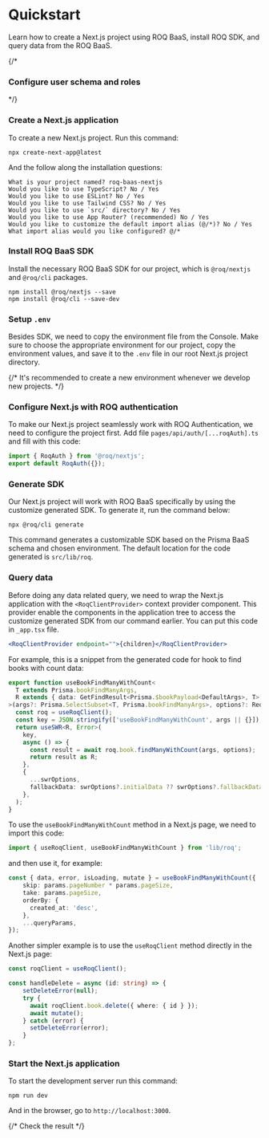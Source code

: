 
# Quickstart

Learn how to create a Next.js project using ROQ BaaS, install ROQ SDK, and query data from the ROQ BaaS.

{/*
### Configure user schema and roles

*/}
<Steps>
### Create a Next.js application

To create a new Next.js project. Run this command:

```shell
npx create-next-app@latest
```

And the follow along the installation questions:

```shell
What is your project named? roq-baas-nextjs
Would you like to use TypeScript? No / Yes
Would you like to use ESLint? No / Yes
Would you like to use Tailwind CSS? No / Yes
Would you like to use `src/` directory? No / Yes
Would you like to use App Router? (recommended) No / Yes
Would you like to customize the default import alias (@/*)? No / Yes
What import alias would you like configured? @/*
```

### Install ROQ BaaS SDK

Install the necessary ROQ BaaS SDK for our project, which is `@roq/nextjs` and `@roq/cli` packages. 

```shell
npm install @roq/nextjs --save
npm install @roq/cli --save-dev
```

### Setup `.env`

Besides SDK, we need to copy the environment file from the Console. Make sure to choose the appropriate environment for our project, copy the environment values, and save it to the `.env` file in our root Next.js project directory. 

{/*
<Callout type="info">
It's recommended to create a new environment whenever we develop new projects.
</Callout>
*/}

### Configure Next.js with ROQ authentication

To make our Next.js project seamlessly work with ROQ Authentication, we need to configure the project first. Add file `pages/api/auth/[...roqAuth].ts` and fill with this code:

```ts
import { RoqAuth } from '@roq/nextjs';
export default RoqAuth({});
```
### Generate SDK

Our Next.js project will work with ROQ BaaS specifically by using the customize generated SDK. To generate it, run the command below:

```shell
npx @roq/cli generate
```
This command generates a customizable SDK based on the Prisma BaaS schema and chosen environment. The default location for the code generated is `src/lib/roq`.

### Query data

Before doing any data related query, we need to wrap the Next.js application with the `<RoqClientProvider>` context provider component. This provider enable the components in the application tree to access the customize generated SDK from our command earlier. You can put this code in `_app.tsx` file.

```jsx
<RoqClientProvider endpoint="">{children}</RoqClientProvider>
```


For example, this is a snippet from the generated code for hook to find books with count data:

```ts filename="src/lib/roq/roq-hooks.ts"
export function useBookFindManyWithCount<
  T extends Prisma.bookFindManyArgs,
  R extends { data: GetFindResult<Prisma.$bookPayload<DefaultArgs>, T>[]; count: number },
>(args?: Prisma.SelectSubset<T, Prisma.bookFindManyArgs>, options?: RequestOptions, swrOptions?: SWRRequestOptions<R>) {
  const roq = useRoqClient();
  const key = JSON.stringify(['useBookFindManyWithCount', args || {}]);
  return useSWR<R, Error>(
    key,
    async () => {
      const result = await roq.book.findManyWithCount(args, options);
      return result as R;
    },
    {
      ...swrOptions,
      fallbackData: swrOptions?.initialData ?? swrOptions?.fallbackData,
    },
  );
}
```

To use the `useBookFindManyWithCount` method in a Next.js page, we need to import this code:

```ts
import { useRoqClient, useBookFindManyWithCount } from 'lib/roq';
```

and then use it, for example:

```ts 
const { data, error, isLoading, mutate } = useBookFindManyWithCount({
	skip: params.pageNumber * params.pageSize,
    take: params.pageSize,
    orderBy: {
      created_at: 'desc',
    },
    ...queryParams,
});
```

Another simpler example is to use the `useRoqClient` method directly in the Next.js page:

```ts
const roqClient = useRoqClient();

const handleDelete = async (id: string) => {
    setDeleteError(null);
    try {
      await roqClient.book.delete({ where: { id } });
      await mutate();
    } catch (error) {
      setDeleteError(error);
    }
};
```




### Start the Next.js application

To start the development server run this command:

```shell
npm run dev
```

And in the browser, go to `http://localhost:3000`. 

{/*
Check the result
*/}
</Steps>
